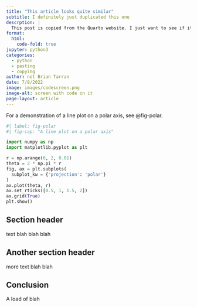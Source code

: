 ```yaml
---
title: "This article looks quite similar"
subtitle: I definitely just duplicated this one
descrption: |
  This post is copied from the Quarto website. I just want to see if it works for creating article types.
format:
  html:
    code-fold: true
jupyter: python3
categories:
  - python
  - pasting
  - copying
author: not Brian Tarran
date: 7/8/2022
image: images/codescreen.png
image-alt: screen with code on it
page-layout: article
---
```


For a demonstration of a line plot on a polar axis, see @fig-polar.

```python
#| label: fig-polar
#| fig-cap: "A line plot on a polar axis"

import numpy as np
import matplotlib.pyplot as plt

r = np.arange(0, 2, 0.01)
theta = 2 * np.pi * r
fig, ax = plt.subplots(
  subplot_kw = {'projection': 'polar'} 
)
ax.plot(theta, r)
ax.set_rticks([0.5, 1, 1.5, 2])
ax.grid(True)
plt.show()
```
## Section header

text blah blah blah

## Another section header

more text blah blah

## Conclusion

A load of blah